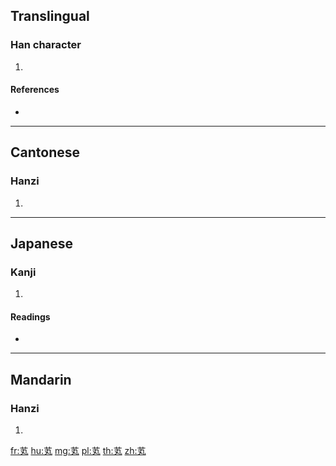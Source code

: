{{character info/new}}
==Translingual==

===Han character===
{{Han char|rn=140|rad=艸|as=03|sn=9|four=44517|canj=TKNI}}

# {{defn|Han|sort=艸03}}

====References====
* {{Han ref|kx=1017.230|dkj=30663|dj=1476.020|hdz=53177.060|uh=8284|ud=33412|bh=CBA3|bd=52131}}

----

==Cantonese==

===Hanzi===
{{yue-hanzi|jyut=jyun4|y=yun4}}

# {{defn|lang=yue|sort=艸03}}

----

==Japanese==

===Kanji===
{{ja-kanji|grade=|rs=艸03}}

# {{defn|lang=ja|sort=艸03}}

====Readings====
* {{ja-readings|on=[[かん]] (kan), [[がん]] (gan)|kun=[[ががいも]] (gagaimo)|nanori=}}

----

==Mandarin==

===Hanzi===
{{cmn-hanzi|pin=[[wán]] ([[wan2]])|wg=wan<sup>2</sup>}}

# {{defn|lang=cmn|sort=艸03}}

[[fr:芄]]
[[hu:芄]]
[[mg:芄]]
[[pl:芄]]
[[th:芄]]
[[zh:芄]]